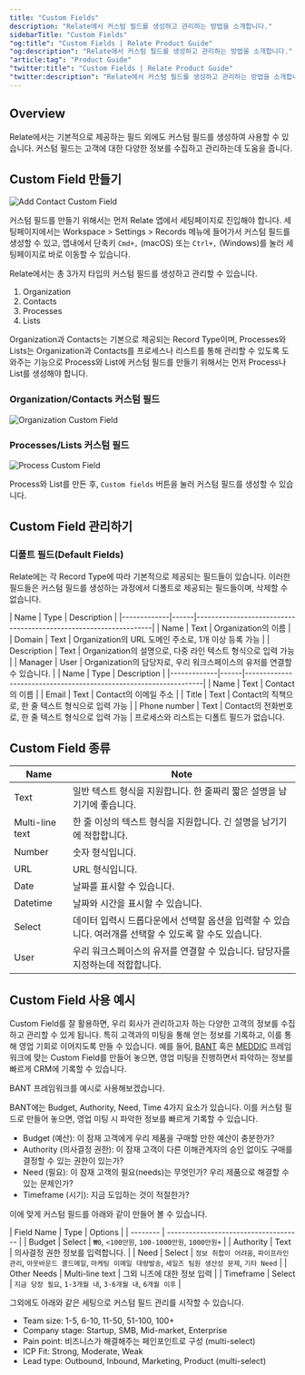 ```yaml
---
title: "Custom Fields"
description: "Relate에서 커스텀 필드를 생성하고 관리하는 방법을 소개합니다."
sidebarTitle: "Custom Fields"
"og:title": "Custom Fields | Relate Product Guide"
"og:description": "Relate에서 커스텀 필드를 생성하고 관리하는 방법을 소개합니다."
"article:tag": "Product Guide"
"twitter:title": "Custom Fields | Relate Product Guide"
"twitter:description": "Relate에서 커스텀 필드를 생성하고 관리하는 방법을 소개합니다."
---
```


## Overview

Relate에서는 기본적으로 제공하는 필드 외에도 커스텀 필드를 생성하여 사용할 수 있습니다. 커스텀 필드는 고객에 대한 다양한 정보를 수집하고 관리하는데 도움을 줍니다.

## Custom Field 만들기

![Add Contact Custom Field](/images/features/add-contact-custom-field.png)

커스텀 필드를 만들기 위해서는 먼저 Relate 앱에서 세팅페이지로 진입해야 합니다. 세팅페이지에서는 Workspace > Settings > Records 메뉴에 들어가서 커스텀 필드를 생성할 수 있고, 앱내에서 단축키 `Cmd+,` (macOS) 또는 `Ctrl+,` (Windows)를 눌러 세팅페이지로 바로 이동할 수 있습니다.

Relate에서는 총 3가지 타입의 커스텀 필드를 생성하고 관리할 수 있습니다.

1. Organization
2. Contacts
3. Processes
4. Lists

Organization과 Contacts는 기본으로 제공되는 Record Type이며, Processes와 Lists는 Organization과 Contacts를 프로세스나 리스트를 통해 관리할 수 있도록 도와주는 기능으로 Process와 List에 커스텀 필드를 만들기 위해서는 먼저 Process나 List를 생성해야 합니다.

### Organization/Contacts 커스텀 필드

![Organization Custom Field](/images/features/organization-custom-field.png)

### Processes/Lists 커스텀 필드

![Process Custom Field](/images/features/process-custom-field.png)

Process와 List를 만든 후, `Custom fields` 버튼을 눌러 커스텀 필드를 생성할 수 있습니다.

## Custom Field 관리하기

### 디폴트 필드(Default Fields)

Relate에는 각 Record Type에 따라 기본적으로 제공되는 필드들이 있습니다. 이러한 필드들은 커스텀 필드를 생성하는 과정에서 디폴트로 제공되는 필드들이며, 삭제할 수 없습니다.

<AccordionGroup>
  <Accordion title="Organization">
    | Name        | Type | Description                                                      |
    |-------------|------|------------------------------------------------------------------|
    | Name        | Text | Organization의 이름                                               |
    | Domain      | Text | Organization의 URL 도메인 주소로, 1개 이상 등록 가능                |
    | Description | Text | Organization의 설명으로, 다중 라인 텍스트 형식으로 입력 가능        |
    | Manager     | User | Organization의 담당자로, 우리 워크스페이스의 유저를 연결할 수 있습니다. |

  </Accordion>

  <Accordion title="Contact">
    | Name        | Type | Description                                                      |
    |-------------|------|------------------------------------------------------------------|
    | Name        | Text | Contact의 이름                                               |
    | Email       | Text | Contact의 이메일 주소              |
    | Title       | Text | Contact의 직책으로, 한 줄 텍스트 형식으로 입력 가능        |
    | Phone number | Text | Contact의 전화번호로, 한 줄 텍스트 형식으로 입력 가능        |
  </Accordion>

  <Accordion title="Processes & Lists">
    프로세스와 리스트는 디폴트 필드가 없습니다.
  </Accordion>
</AccordionGroup>

## Custom Field 종류

| Name     | Note                                                                                    |
|--------------------|---------------------------------------------------------------------------------------|
| Text               | 일반 텍스트 형식을 지원합니다. 한 줄짜리 짧은 설명을 남기기에 좋습니다.                |
| Multi-line text    | 한 줄 이상의 텍스트 형식을 지원합니다. 긴 설명을 남기기에 적합합니다.                  |
| Number             | 숫자 형식입니다.                                                                        |
| URL                | URL 형식입니다.                                                                        |
| Date               | 날짜를 표시할 수 있습니다.                                                              |
| Datetime           | 날짜와 시간을 표시할 수 있습니다.                                                       |
| Select             | 데이터 입력시 드롭다운에서 선택할 옵션을 입력할 수 있습니다. 여러개를 선택할 수 있도록 할 수도 있습니다. |
| User               | 우리 워크스페이스의 유저를 연결할 수 있습니다. 담당자를 지정하는데 적합합니다.         | 

## Custom Field 사용 예시

Custom Field를 잘 활용하면, 우리 회사가 관리하고자 하는 다양한 고객의 정보를 수집하고 관리할 수 있게 됩니다. 특히 고객과의 미팅을 통해 얻는 정보를 기록하고, 이를 통해 영업 기회로 이어지도록 만들 수 있습니다. 예를 들어, [BANT](https://www.relate.kr/docs/wiki/Sales/BANT) 혹은 [MEDDIC](https://www.relate.kr/blog/what-is-meddic/) 프레임워크에 맞는 Custom Field를 만들어 놓으면, 영업 미팅을 진행하면서 파악하는 정보를 빠르게 CRM에 기록할 수 있습니다.

BANT 프레임워크를 예시로 사용해보겠습니다.

BANT에는 Budget, Authority, Need, Time 4가지 요소가 있습니다. 이를 커스텀 필드로 만들어 놓으면, 영업 미팅 시 파악한 정보를 빠르게 기록할 수 있습니다.

- Budget (예산): 이 잠재 고객에게 우리 제품을 구매할 만한 예산이 충분한가?
- Authority (의사결정 권한): 이 잠재 고객이 다른 이해관계자의 승인 없이도 구매를 결정할 수 있는 권한이 있는가?
- Need (필요): 이 잠재 고객의 필요(needs)는 무엇인가? 우리 제품으로 해결할 수 있는 문제인가?
- Timeframe (시기): 지금 도입하는 것이 적절한가?

이에 맞게 커스텀 필드를 아래와 같이 만들어 볼 수 있습니다.

| Field Name | Type | Options                           |
| -------- | ------------------------------------- |
| Budget     | Select | `₩0`, `<100만원`, `100-1000만원`, `1000만원+` |
| Authority      | Text | 의사결정 권한 정보를 입력합니다. |
| Need   | Select | `정보 취합이 어려움`, `파이프라인 관리`, `아웃바운드 콜드메일`, `마케팅 이메일 대량발송`, `세일즈 팀원 생산성 문제`, `기타 Need` |
| Other Needs   | Multi-line text | 그외 니즈에 대한 정보 입력 |
| Timeframe   | Select | `지금 당장 필요`, `1-3개월 내`, `3-6개월 내`, `6개월 이후` |

그외에도 아래와 같은 세팅으로 커스텀 필드 관리를 시작할 수 있습니다.

- Team size: 1-5, 6-10, 11-50, 51-100, 100+
- Company stage: Startup, SMB, Mid-market, Enterprise
- Pain point: 비즈니스가 해결해주는 페인포인트로 구성  (multi-select)
- ICP Fit: Strong, Moderate, Weak
- Lead type: Outbound, Inbound, Marketing, Product (multi-select)